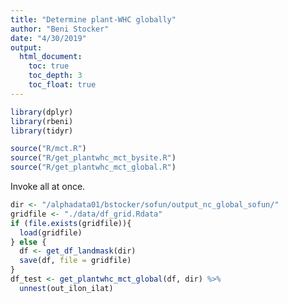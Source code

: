 ```yaml
---
title: "Determine plant-WHC globally"
author: "Beni Stocker"
date: "4/30/2019"
output:
  html_document:
    toc: true
    toc_depth: 3
    toc_float: true
---
```


```r
library(dplyr)
library(rbeni)
library(tidyr)

source("R/mct.R")
source("R/get_plantwhc_mct_bysite.R")
source("R/get_plantwhc_mct_global.R")
```

Invoke all at once.
```r
dir <- "/alphadata01/bstocker/sofun/output_nc_global_sofun/"
gridfile <- "./data/df_grid.Rdata"
if (file.exists(gridfile)){
  load(gridfile)
} else {
  df <- get_df_landmask(dir)
  save(df, file = gridfile)
}
df_test <- get_plantwhc_mct_global(df, dir) %>% 
  unnest(out_ilon_ilat)
```